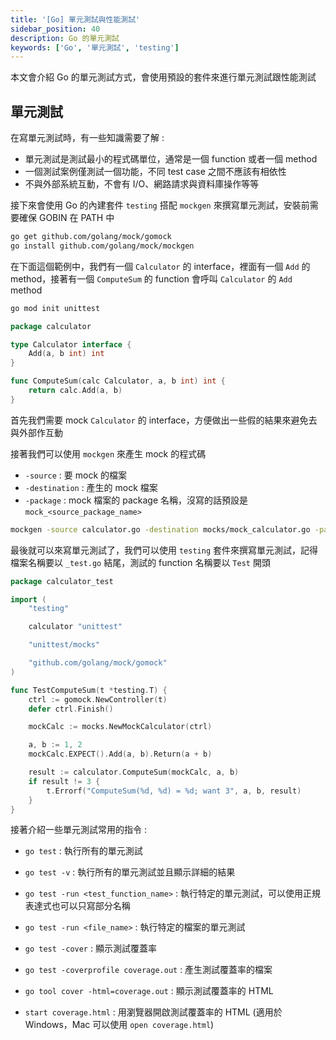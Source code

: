 ```yaml
---
title: '[Go] 單元測試與性能測試'
sidebar_position: 40
description: Go 的單元測試
keywords: ['Go', '單元測試', 'testing']
---
```


本文會介紹 Go 的單元測試方式，會使用預設的套件來進行單元測試跟性能測試

## 單元測試

在寫單元測試時，有一些知識需要了解 :

- 單元測試是測試最小的程式碼單位，通常是一個 function 或者一個 method
- 一個測試案例僅測試一個功能，不同 test case 之間不應該有相依性
- 不與外部系統互動，不會有 I/O、網路請求與資料庫操作等等

接下來會使用 Go 的內建套件 `testing` 搭配 `mockgen` 來撰寫單元測試，安裝前需要確保 GOBIN 在 PATH 中

```bash
go get github.com/golang/mock/gomock
go install github.com/golang/mock/mockgen
```

在下面這個範例中，我們有一個 `Calculator` 的 interface，裡面有一個 `Add` 的 method，接著有一個 `ComputeSum` 的 function 會呼叫 `Calculator` 的 `Add` method

```bash
go mod init unittest
```

```go title="calculator.go"
package calculator

type Calculator interface {
	Add(a, b int) int
}

func ComputeSum(calc Calculator, a, b int) int {
	return calc.Add(a, b)
}
```

首先我們需要 mock `Calculator` 的 interface，方便做出一些假的結果來避免去與外部作互動

接著我們可以使用 `mockgen` 來產生 mock 的程式碼

- `-source` : 要 mock 的檔案
- `-destination` : 產生的 mock 檔案
- `-package` : mock 檔案的 package 名稱，沒寫的話預設是 `mock_<source_package_name>`

```bash
mockgen -source calculator.go -destination mocks/mock_calculator.go -package mocks
```

最後就可以來寫單元測試了，我們可以使用 `testing` 套件來撰寫單元測試，記得檔案名稱要以 `_test.go` 結尾，測試的 function 名稱要以 `Test` 開頭

```go title="calculator_test.go"
package calculator_test

import (
	"testing"

	calculator "unittest"

	"unittest/mocks"

	"github.com/golang/mock/gomock"
)

func TestComputeSum(t *testing.T) {
	ctrl := gomock.NewController(t)
	defer ctrl.Finish()

	mockCalc := mocks.NewMockCalculator(ctrl)

	a, b := 1, 2
	mockCalc.EXPECT().Add(a, b).Return(a + b)

	result := calculator.ComputeSum(mockCalc, a, b)
	if result != 3 {
		t.Errorf("ComputeSum(%d, %d) = %d; want 3", a, b, result)
	}
}
```

接著介紹一些單元測試常用的指令 :

- `go test` : 執行所有的單元測試
- `go test -v` : 執行所有的單元測試並且顯示詳細的結果
- `go test -run <test_function_name>` : 執行特定的單元測試，可以使用正規表達式也可以只寫部分名稱
- `go test -run <file_name>` : 執行特定的檔案的單元測試

- `go test -cover` : 顯示測試覆蓋率
- `go test -coverprofile coverage.out` : 產生測試覆蓋率的檔案
- `go tool cover -html=coverage.out` : 顯示測試覆蓋率的 HTML
- `start coverage.html` : 用瀏覽器開啟測試覆蓋率的 HTML (適用於 Windows，Mac 可以使用 `open coverage.html`)
